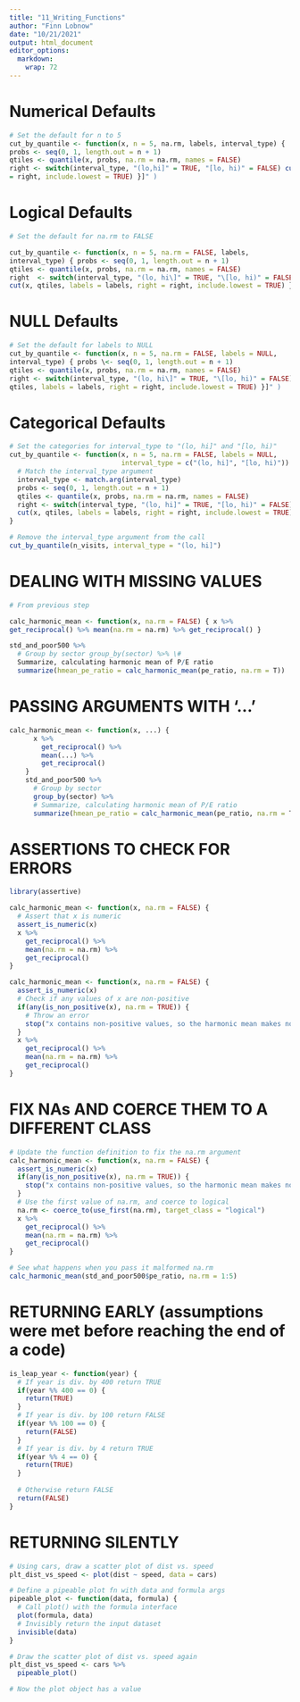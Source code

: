 ```yaml
---
title: "11_Writing_Functions"
author: "Finn Lobnow"
date: "10/21/2021"
output: html_document
editor_options: 
  markdown: 
    wrap: 72
---
```


# Numerical Defaults



``` r
# Set the default for n to 5
cut_by_quantile <- function(x, n = 5, na.rm, labels, interval_type) {
probs <- seq(0, 1, length.out = n + 1) 
qtiles <- quantile(x, probs, na.rm = na.rm, names = FALSE) 
right <- switch(interval_type, "(lo,hi]" = TRUE, "[lo, hi)" = FALSE) cut(x, qtiles, labels = labels, right
= right, include.lowest = TRUE) }]" )
```

# Logical Defaults
``` r
# Set the default for na.rm to FALSE

cut_by_quantile <- function(x, n = 5, na.rm = FALSE, labels,
interval_type) { probs <- seq(0, 1, length.out = n + 1) 
qtiles <- quantile(x, probs, na.rm = na.rm, names = FALSE) 
right  <- switch(interval_type, "(lo, hi\]" = TRUE, "\[lo, hi)" = FALSE) 
cut(x, qtiles, labels = labels, right = right, include.lowest = TRUE) }]" )
```


# NULL Defaults
``` r
# Set the default for labels to NULL
cut_by_quantile <- function(x, n = 5, na.rm = FALSE, labels = NULL,
interval_type) { probs \<- seq(0, 1, length.out = n + 1) 
qtiles <- quantile(x, probs, na.rm = na.rm, names = FALSE) 
right <- switch(interval_type, "(lo, hi\]" = TRUE, "\[lo, hi)" = FALSE) cut(x,
qtiles, labels = labels, right = right, include.lowest = TRUE) }]" )
```

# Categorical Defaults
``` r
# Set the categories for interval_type to "(lo, hi]" and "[lo, hi)"
cut_by_quantile <- function(x, n = 5, na.rm = FALSE, labels = NULL, 
                            interval_type = c("(lo, hi]", "[lo, hi)")) {
  # Match the interval_type argument
  interval_type <- match.arg(interval_type)
  probs <- seq(0, 1, length.out = n + 1)
  qtiles <- quantile(x, probs, na.rm = na.rm, names = FALSE)
  right <- switch(interval_type, "(lo, hi]" = TRUE, "[lo, hi)" = FALSE)
  cut(x, qtiles, labels = labels, right = right, include.lowest = TRUE)
}

# Remove the interval_type argument from the call
cut_by_quantile(n_visits, interval_type = "(lo, hi]")
```

# DEALING WITH MISSING VALUES
``` r
# From previous step

calc_harmonic_mean <- function(x, na.rm = FALSE) { x %>%
get_reciprocal() %>% mean(na.rm = na.rm) %>% get_reciprocal() }

std_and_poor500 %>% 
  # Group by sector group_by(sector) %>% \#
  Summarize, calculating harmonic mean of P/E ratio
  summarize(hmean_pe_ratio = calc_harmonic_mean(pe_ratio, na.rm = T))
```

# PASSING ARGUMENTS WITH '...'
``` r
calc_harmonic_mean <- function(x, ...) {
      x %>%
        get_reciprocal() %>%
        mean(...) %>%
        get_reciprocal()
    }
    std_and_poor500 %>% 
      # Group by sector
      group_by(sector) %>% 
      # Summarize, calculating harmonic mean of P/E ratio
      summarize(hmean_pe_ratio = calc_harmonic_mean(pe_ratio, na.rm = T))
```

# ASSERTIONS TO CHECK FOR ERRORS
``` r
library(assertive)

calc_harmonic_mean <- function(x, na.rm = FALSE) {
  # Assert that x is numeric
  assert_is_numeric(x)
  x %>%
    get_reciprocal() %>%
    mean(na.rm = na.rm) %>%
    get_reciprocal()
}

calc_harmonic_mean <- function(x, na.rm = FALSE) {
  assert_is_numeric(x)
  # Check if any values of x are non-positive
  if(any(is_non_positive(x), na.rm = TRUE)) {
    # Throw an error
    stop("x contains non-positive values, so the harmonic mean makes no sense.")
  }
  x %>%
    get_reciprocal() %>%
    mean(na.rm = na.rm) %>%
    get_reciprocal()
}
```


# FIX NAs AND COERCE THEM TO A DIFFERENT CLASS
``` r
# Update the function definition to fix the na.rm argument
calc_harmonic_mean <- function(x, na.rm = FALSE) {
  assert_is_numeric(x)
  if(any(is_non_positive(x), na.rm = TRUE)) {
    stop("x contains non-positive values, so the harmonic mean makes no sense.")
  }
  # Use the first value of na.rm, and coerce to logical
  na.rm <- coerce_to(use_first(na.rm), target_class = "logical")
  x %>%
    get_reciprocal() %>%
    mean(na.rm = na.rm) %>%
    get_reciprocal()
}

# See what happens when you pass it malformed na.rm
calc_harmonic_mean(std_and_poor500$pe_ratio, na.rm = 1:5)
```


# RETURNING EARLY (assumptions were met before reaching the end of a code)
``` r
is_leap_year <- function(year) {
  # If year is div. by 400 return TRUE
  if(year %% 400 == 0) {
    return(TRUE)
  }
  # If year is div. by 100 return FALSE
  if(year %% 100 == 0) {
    return(FALSE)
  }  
  # If year is div. by 4 return TRUE
  if(year %% 4 == 0) {
    return(TRUE)
  }
  
  # Otherwise return FALSE
  return(FALSE)
}
```

# RETURNING SILENTLY

``` r
# Using cars, draw a scatter plot of dist vs. speed
plt_dist_vs_speed <- plot(dist ~ speed, data = cars)

# Define a pipeable plot fn with data and formula args
pipeable_plot <- function(data, formula) {
  # Call plot() with the formula interface
  plot(formula, data)
  # Invisibly return the input dataset
  invisible(data)
}

# Draw the scatter plot of dist vs. speed again
plt_dist_vs_speed <- cars %>% 
  pipeable_plot()

# Now the plot object has a value
```

